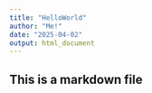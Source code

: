 ```yaml
---
title: "HelloWorld"
author: "Me!"
date: "2025-04-02"
output: html_document
---
```

## This is a markdown file